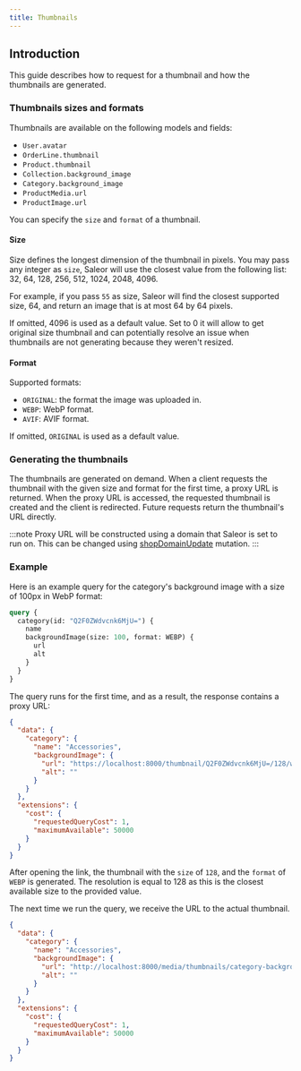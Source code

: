 ```yaml
---
title: Thumbnails
---
```


## Introduction

This guide describes how to request for a thumbnail and how the thumbnails are generated.

### Thumbnails sizes and formats

Thumbnails are available on the following models and fields:

- `User.avatar`
- `OrderLine.thumbnail`
- `Product.thumbnail`
- `Collection.background_image`
- `Category.background_image`
- `ProductMedia.url`
- `ProductImage.url`

You can specify the `size` and `format` of a thumbnail.

#### Size

Size defines the longest dimension of the thumbnail in pixels. You may pass any integer as `size`, Saleor will use the closest value from the following list: 32, 64, 128, 256, 512, 1024, 2048, 4096.

For example, if you pass `55` as size, Saleor will find the closest supported size, 64, and return an image that is at most 64 by 64 pixels.

If omitted, 4096 is used as a default value. Set to 0 it will allow to get original size thumbnail and can potentially resolve an issue when thumbnails are not generating because they weren't resized.

#### Format

Supported formats:

- `ORIGINAL`: the format the image was uploaded in.
- `WEBP`: WebP format.
- `AVIF`: AVIF format.

If omitted, `ORIGINAL` is used as a default value.

### Generating the thumbnails

The thumbnails are generated on demand. When a client requests the thumbnail with the
given size and format for the first time, a proxy URL is returned. When the proxy URL
is accessed, the requested thumbnail is created and the client is redirected.
Future requests return the thumbnail's URL directly.

:::note
Proxy URL will be constructed using a domain that Saleor is set to run on. This can be changed using
[shopDomainUpdate](api-reference/shop/mutations/shop-domain-update.mdx) mutation.
:::

### Example

Here is an example query for the category's background image with a size of 100px in WebP format:

```graphql
query {
  category(id: "Q2F0ZWdvcnk6MjU=") {
    name
    backgroundImage(size: 100, format: WEBP) {
      url
      alt
    }
  }
}
```

The query runs for the first time, and as a result, the response contains a proxy URL:

```json
{
  "data": {
    "category": {
      "name": "Accessories",
      "backgroundImage": {
        "url": "https://localhost:8000/thumbnail/Q2F0ZWdvcnk6MjU=/128/webp/",
        "alt": ""
      }
    }
  },
  "extensions": {
    "cost": {
      "requestedQueryCost": 1,
      "maximumAvailable": 50000
    }
  }
}
```

After opening the link, the thumbnail with the `size` of `128`, and the `format` of `WEBP` is generated.
The resolution is equal to 128 as this is the closest available size to the provided value.

The next time we run the query, we receive the URL to the actual thumbnail.

```json
{
  "data": {
    "category": {
      "name": "Accessories",
      "backgroundImage": {
        "url": "http://localhost:8000/media/thumbnails/category-backgrounds/20210809_181533_2240b122_thumbnail_128.webp",
        "alt": ""
      }
    }
  },
  "extensions": {
    "cost": {
      "requestedQueryCost": 1,
      "maximumAvailable": 50000
    }
  }
}
```
